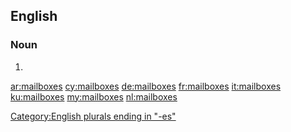 ==English==

===Noun===
{{head|en|plural}}

# {{plural of|mailbox|lang=en}}

[[Category:English plurals ending in "-es"]]

[[ar:mailboxes]]
[[cy:mailboxes]]
[[de:mailboxes]]
[[fr:mailboxes]]
[[it:mailboxes]]
[[ku:mailboxes]]
[[my:mailboxes]]
[[nl:mailboxes]]